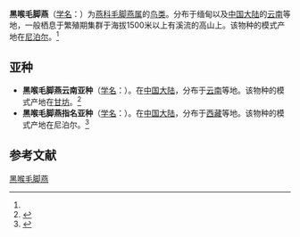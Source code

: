 {{Speciesbox
| name = 黑喉毛脚燕
| status = LC | status_system = IUCN3.1
| image = Delichon nipalense (close-up).jpg
| genus = Delichon
| species = nipalensis
| authority = (Horsfield et Moore)<ref name='id2558'>{{cite web| url =http://www.bioinfo.cn/db05/BjdwSpecies.php?action=view&id=2558| title =黑喉毛脚燕| work =《中国动物物种编目数据库》| publisher =中国科学院微生物研究所| author =中国科学院动物研究所| accessdate =2009-04-04| deadurl =yes| archiveurl =https://web.archive.org/web/20160305072813/http://www.bioinfo.cn/db05/BjdwSpecies.php?action=view&id=2558| archivedate =2016-03-05}}</ref>
}}

'''黑喉毛脚燕'''（[[学名|学名]]：{{lang|la|''Delichon nipalensis''}}）为[[燕科|燕科]][[毛脚燕属|毛脚燕属]]的[[鸟类|鸟类]]。分布于缅甸以及[[中国大陆|中国大陆]]的[[云南|云南]]等地，一般栖息于繁殖期集群于海拔1500米以上有溪流的高山上。该物种的模式产地在[[尼泊尔|尼泊尔]]。<ref name='id2558'/>

== 亚种 ==
*'''黑喉毛脚燕云南亚种'''（[[学名|学名]]：{{lang|la|''Delichon nipalensis cuttingi''}}）。在[[中国大陆|中国大陆]]，分布于[[云南|云南]]等地。该物种的模式产地在[[甘坊|甘坊]]。<ref name='id2559'>{{cite web| url =http://www.bioinfo.cn/db05/BjdwSpecies.php?action=view&id=2559| title =黑喉毛脚燕云南亚种| work =《中国动物物种编目数据库》| publisher =中国科学院微生物研究所| author =中国科学院动物研究所| accessdate =2009-04-04| deadurl =yes| archiveurl =https://web.archive.org/web/20160305025351/http://www.bioinfo.cn/db05/BjdwSpecies.php?action=view&id=2559| archivedate =2016-03-05}}</ref>
*'''黑喉毛脚燕指名亚种'''（[[学名|学名]]：{{lang|la|''Delichon nipalensis nipalensis''}}）。在[[中国大陆|中国大陆]]，分布于[[西藏|西藏]]等地。该物种的模式产地在尼泊尔。<ref name='id2560'>{{cite web| url =http://www.bioinfo.cn/db05/BjdwSpecies.php?action=view&id=2560| title =黑喉毛脚燕指名亚种| work =《中国动物物种编目数据库》| publisher =中国科学院微生物研究所| author =中国科学院动物研究所| accessdate =2009-04-04| deadurl =yes| archiveurl =https://web.archive.org/web/20160305022512/http://www.bioinfo.cn/db05/BjdwSpecies.php?action=view&id=2560| archivedate =2016-03-05}}</ref>

== 参考文献 ==
{{reflist}}
{{Taxonbar|from=Q1466513}}

[[Category:毛脚燕属|黑喉毛脚燕]]


{{bird-stub}}